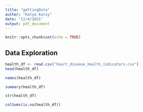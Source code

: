 ```yaml
---
title: "gettingData"
author: "Katya Katsy"
date: "12/4/2021"
output: pdf_document
---
```


```r
knitr::opts_chunk$set(echo = TRUE)
```

## Data Exploration

```r
health_df <- read.csv("heart_disease_health_indicators.csv")
head(health_df)
```
```r
names(health_df)
```

```r
summary(health_df)
```

```r
str(health_df)
```

```r
colSums(is.na(health_df))
```

